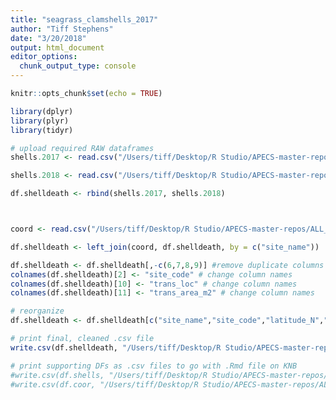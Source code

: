 ```yaml
---
title: "seagrass_clamshells_2017"
author: "Tiff Stephens"
date: "3/20/2018"
output: html_document
editor_options: 
  chunk_output_type: console
---
```


```r
knitr::opts_chunk$set(echo = TRUE)
```


```r
library(dplyr)
library(plyr)
library(tidyr)
```



```r
# upload required RAW dataframes
shells.2017 <- read.csv("/Users/tiff/Desktop/R Studio/APECS-master-repos/ALL_DATA/DATA_ARCHIVING/Tiff/Clamshell forensics [2017,2018]/seagrass_shelldeath_2017_RAW.csv", stringsAsFactors = FALSE, header = TRUE)

shells.2018 <- read.csv("/Users/tiff/Desktop/R Studio/APECS-master-repos/ALL_DATA/DATA_ARCHIVING/Tiff/Clamshell forensics [2017,2018]/seagrass_shelldeath_2018_RAW.csv", stringsAsFactors = FALSE, header = TRUE)

df.shelldeath <- rbind(shells.2017, shells.2018)



coord <- read.csv("/Users/tiff/Desktop/R Studio/APECS-master-repos/ALL_DATA/DATA_ARCHIVING/POW_sites_seagrass.csv", stringsAsFactors = FALSE, header = TRUE)

df.shelldeath <- left_join(coord, df.shelldeath, by = c("site_name"))

df.shelldeath <- df.shelldeath[,-c(6,7,8,9)] #remove duplicate columns
colnames(df.shelldeath)[2] <- "site_code" # change column names
colnames(df.shelldeath)[10] <- "trans_loc" # change column names
colnames(df.shelldeath)[11] <- "trans_area_m2" # change column names

# reorganize 
df.shelldeath <- df.shelldeath[c("site_name","site_code","latitude_N","longitude_E","so_region","year","date_mm.dd.yyyy","date_yyyy.mm.dd","site_water_area_km2","trans_loc","trans_area_m2","species_common","species_scientific","species_code","death_estimate","width_mm","notes","measurers")]
```

```r
# print final, cleaned .csv file
write.csv(df.shelldeath, "/Users/tiff/Desktop/R Studio/APECS-master-repos/ALL_DATA/DATA_ARCHIVING/Tiff/Clamshell forensics [2017,2018]/seagrass_shelldeath_all_CLEANDATA.csv", row.names = TRUE)

# print supporting DFs as .csv files to go with .Rmd file on KNB
#write.csv(df.shells, "/Users/tiff/Desktop/R Studio/APECS-master-repos/ALL_DATA/DATA_ARCHIVING/seagrass_clamshells_2017/df.shelldeath_RAW.csv", row.names = TRUE)
#write.csv(df.coor, "/Users/tiff/Desktop/R Studio/APECS-master-repos/ALL_DATA/DATA_ARCHIVING/seagrass_clamshells_2017/df.coor_RAW.csv", row.names = TRUE)
```


